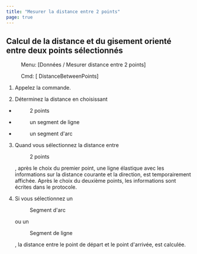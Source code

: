 ```yaml
---
title: "Mesurer la distance entre 2 points"
page: true
---
```

## Calcul de la distance et du gisement orient&#233; entre deux points s&#233;lectionn&#233;s
 <Menu> Menu: [Données / Mesurer distance entre 2 points] </Menu> 
 <Menu> Cmd: [ DistanceBetweenPoints] </Menu> 


1. Appelez la commande.

2. D&#233;terminez la distance en choisissant

- <Menu>2 points</Menu> 
- <Menu>un segment de ligne</Menu> 
- <Menu>un segment d'arc</Menu> 


3. Quand vous s&#233;lectionnez la distance entre <Menu>2 points</Menu> , apr&#232;s le choix du premier point, une ligne &#233;lastique avec les informations sur la distance courante et la direction, est temporairement affich&#233;e. Apr&#232;s le choix du deuxi&#232;me points, les informations sont &#233;crites dans le protocole.

4. Si vous s&#233;lectionnez un <Menu>Segment d'arc</Menu>  ou un <Menu>Segment de ligne</Menu> , la distance entre le point de d&#233;part et le point d&#39;arriv&#233;e, est calcul&#233;e.



